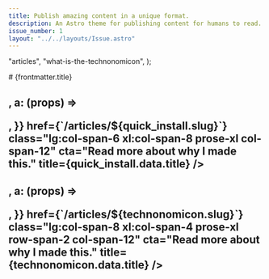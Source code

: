 ```yaml
---
title: Publish amazing content in a unique format.
description: An Astro theme for publishing content for humans to read. 
issue_number: 1
layout: "../../layouts/Issue.astro"
---
```



  "articles",
  "what-is-the-technonomicon",
);



<div class="grid grid-cols-12 gap-y-8 lg:gap-4 xl:gap-16 md:px-10 px-2 text-justify">
  <div class="col-span-10 text-9xl text-left">
    # {frontmatter.title}
  </div>
  <div class="col-span-2">
    <AstroLogo />
  </div>
  <MarkdownSnippet
    markdown={quick_install}
    components={{    
      h1: (props) => <h2 {...props} />,
      a: (props) => <p {...props} />,
    }}
    href={`/articles/${quick_install.slug}`}
    class="lg:col-span-6 xl:col-span-8 prose-xl col-span-12"
    cta="Read more about why I made this."
    title={quick_install.data.title}
  />
  <MarkdownSnippet
    markdown={technonomicon}
    components={{
      h1: (props) => <h2 {...props} />,
      a: (props) => <p {...props} />,
    }}
    href={`/articles/${technonomicon.slug}`}
    class="lg:col-span-8 xl:col-span-4 prose-xl row-span-2 col-span-12"
    cta="Read more about why I made this."
    title={technonomicon.data.title}
  />
</div>
